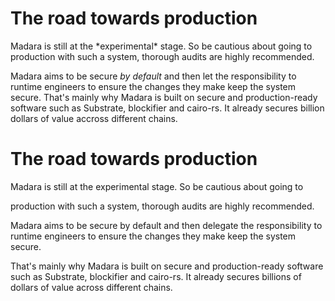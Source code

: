 
# The road towards production

<Callout type="warning" emoji="🏗">
  Madara is still at the *experimental* stage. So be cautious about
  going to production with such a system, thorough audits are highly
  recommended.
</Callout>

Madara aims to be secure _by default_ and then let the responsibility to runtime engineers to ensure the changes they make keep the system secure.
That's mainly why Madara is built on secure and production-ready software such as Substrate, blockifier and cairo-rs. It already secures billion dollars of value accross different chains.

# The road towards production

<Callout type="warning" emoji="🏗">

Madara is still at the experimental stage. So be cautious about going to

production with such a system, thorough audits are highly recommended.

</Callout>

Madara aims to be secure by default and then delegate the responsibility to runtime engineers to ensure the changes they make keep the system secure.

That's mainly why Madara is built on secure and production-ready software such as Substrate, blockifier and cairo-rs. It already secures billions of dollars of value across different chains.
